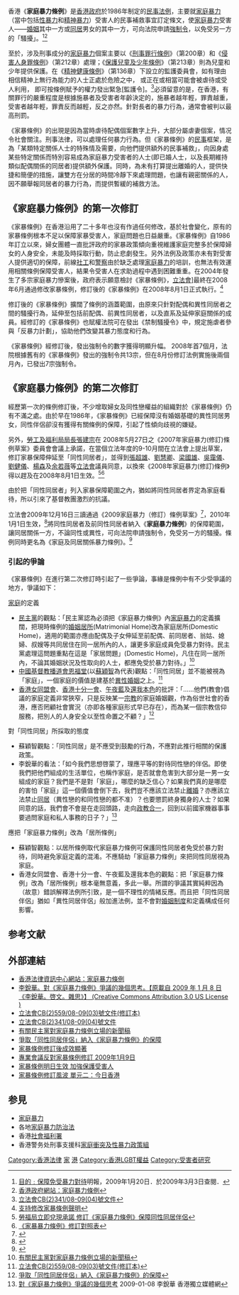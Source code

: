 香港《'''家庭暴力條例'''》是[[香港政府|香港政府]]於1986年制定的[[民事法例|民事法例]]，主要就[[家庭暴力|家庭暴力]]（當中包括[[性暴力|性暴力]]和[[精神暴力|精神暴力]]）受害人的民事補救事宜訂定條文，使[[家庭暴力|家庭暴力]]受害人——[[婚姻|婚姻]]其中一方或[[同居|同居]]男女的其中一方，可向法院申請[[強制令|強制令]]，以免受另一方的「騷擾」。<ref>[http://hk.news.yahoo.com/article/090121/4/ac36.html 目的﹕保障免受暴力對待]明報，2009年1月20日．於2009年3月3日查閱．</ref><ref>[http://www.hklii.org/hk/legis/ch/ord/189/ 香港政府網站：家庭暴力條例]</ref>

至於，涉及刑事成分的[[家庭暴力|家庭暴力]]個案主要以《[http://www.legislation.gov.hk/blis_ind.nsf/CurAllChinDoc/5BE4D86FBC4C1AEA8825648C0004F068?OpenDocument 刑事罪行條例]》（第200章）和《[http://www.legislation.gov.hk/blis_ind.nsf/CurAllChinDoc/8EB5667C29AD23468825648C0004F22E?OpenDocument 侵害人身罪條例]》（第212章）處理；《[http://www.legislation.gov.hk/blis_ind.nsf/CurAllChinDoc/79DF41297A39A8928825648C0004F276?OpenDocument 保護兒童及少年條例]》（第213章）則為兒童和少年提供保護。在《[http://www.legislation.gov.hk/blis_ind.nsf/CurAllChinDoc/F8988F79B3C70ECF482565210014F586?OpenDocument 精神健康條例]》（第136章）下設立的監護委員會，如有理由相信精神上無行為能力的人士正處於危險之中， 或正在或相當可能會被虐待或受人利用， 即可按條例賦予的權力發出緊急[監護令]。<ref>[http://www.legco.gov.hk/yr08-09/chinese/panels/ws/papers/ws1208cb2-341-4-c.pdf 立法會CB(2)341/08-09(04)號文件]</ref>必須留意的是，在香港，有關罪行的嚴重程度是根據施暴者及受害者年齡決定的，施暴者越年輕，罪責越重，受害者越年輕，罪責反而越輕，反之亦然。針對長者的暴力行為，通常會被判以最高刑罰。

《家暴條例》的出現是因為當時虐待配偶個案數字上升，大部分屬虐妻個案，情况令社會關注。刑事法律，可以處理任何暴力行為。但《家暴條例》的[[民事|民事]]框架，是為「某類特定關係人士的特殊情及需要，向他們提供額外的民事補救」，向因身處某些特定關係而特別容易成為家庭暴力受害者的人士(即已婚人士，以及長期維持類似配偶關係的同居者)提供額外保護。同時，為未有打算提出離婚的人，提供快捷和簡便的措施，讓雙方在分居的時間冷靜下來處理問題，也讓有親密關係的人，因不願舉報同居者的暴力行為，而提供暫緩的補救方法。

==《家庭暴力條例》的第一次修訂==
《家暴條例》在香港沿用了二十多年也沒有作過任何修改，基於社會變化，原有的家暴條例根本不足以保障家暴受害人，家庭問題也日益嚴重。《家暴條例》自1986年訂立以來，婦女團體一直批評政府的家暴政策傾向重視維護家庭完整多於保障婦女的人身安全，未能及時採取行動，防止悲劇發生。另外法例及政策亦未有對受害人提供適切的保障，前線[[社工|社工]]和[[警察|警察]]由於缺乏處理[[家庭暴力|家庭暴力]]的培訓，也無法有效運用相關條例保障受害人，結果令受害人在求助過程中遇到困難重重。在2004年發生了多宗家庭暴力慘案後，政府表示願意檢討《家暴條例》，[[香港立法會|立法會]]]最終在2008年6月通過修改家暴條例，修訂後的《家暴條例》在2008年8月1日正式執行。<ref>[http://aaf.org.hk/index.php?option=com_content&view=article&id=154 支持修改家暴條例聲明]</ref>

修訂後的《家暴條例》擴闊了條例的涵蓋範圍，由原來只針對配偶和異性同居者之間的騷擾行為，延伸至包括前配偶、前異性同居者，以及直系及延伸家庭關係的成員。經修訂的《家暴條例》也賦權法院可在發出《禁制騷擾令》中，規定施虐者參與「反暴力計劃」，協助他們改變其暴力態度和行為。

《家暴條例》經修訂後，發出強制令的數字獲得明顯升幅。 2008年首7個月，法院根據舊有的《家暴條例》發出的強制令共13宗，但在8月份修訂法例實施後兩個月內，已發出7宗強制令。

==《家庭暴力條例》的第二次修訂==
經歷第一次的條例修訂後，不少增取婦女及同性戀權益的組織對於《家暴條例》仍有不滿之處。由於早在1986年，《家暴條例》已經保障沒有婚姻基礎的異性同居男女，同性伴侶卻沒有獲得有關條例的保障，引起了性傾向歧視的嫌疑。

另外，[[勞工及福利局局長|勞工及福利局局長]][[張建宗|張建宗]]在 2008年5月27日之《2007年家庭暴力(修訂)條例草案》委員會會議上承諾，在當個立法年度的9-10月間在立法會上提出草案，修訂家暴保障伸延至「同性同居者」，並得到[[張超雄|張超雄]]、[[劉慧卿|劉慧卿]]、[[梁國雄|梁國雄]]、[[吳靄儀|吳靄儀]]、[[劉健儀|劉健儀]]、[[楊森_(香港)|楊森]]及[[余若薇|余若薇]]等[[香港立法會|立法會]]議員同意，以換來《2008年家庭暴力(修訂)條例》得以趕及在2008年8月1日生效。<ref>[http://www.petitiononline.com/dvo2009/petition.html 勞福局立即兌現承諾 修訂《家庭暴力條例》保障同性同居伴侶]</ref><ref>[http://www.amnesty.org.hk/svaw/dvo_leaflet.pdf 《家暴暴力條例》修訂對照表]</ref>

由於把「同性同居者」列入家暴保障範圍之內，猶如將同性同居者界定為家庭看待，所以引來了基督教團激烈的抗議。

立法會2009年12月16日三讀通過《2009家庭暴力（修訂）條例草案》<ref>{{Cite web|url=http://www.legco.gov.hk/yr09-10/chinese/counmtg/hansard/cm1216-translate-c.pdf|title=立法會會議過程正式紀錄 2009年12月16日星期三|publisher=立法局|format=pdf|year=2009|language=zh-hant|accessdate=2009-12-16}}</ref>，2010年1月1日生效，<ref>{{Cite web|url=http://www.lwb.gov.hk/chi/press/31122009.htm|title=《2009年家庭暴力（修訂）條例》明日生效|publisher=《[[勞工及福利局|勞工及福利局]]》|language=zh-hant|accessdate=2009-12-31}} </ref>將同性同居者及前同性同居者納入《'''家庭暴力條例'''》的保障範圍，讓同居關係一方，不論同性或異性，可向法院申請強制令，免受另一方的騷擾。條例同時更名為《家庭及同居關係暴力條例》。<ref>{{Cite web|url=http://www.legislation.gov.hk/blis_pdf.nsf/6799165D2FEE3FA94825755E0033E532/56BBD8B9BC2CFFA9482575EE004AF0F7/$FILE/CAP_189_c_b5.pdf|title=家庭及同居關係暴力條例|publisher=香港法例|format=pdf|year=2010|language=zh-hant|accessdate=2010-01-01}}</ref>

=== 引起的爭論 ===
《家暴條例》在進行第二次修訂時引起了一些爭論，事緣是條例中有不少受爭議的地方，爭議如下：

; [[家庭|家庭]]的定義
* [[民主黨_(香港)|民主黨]]的觀點：「民主黨認為必須把《家庭暴力條例》內[[家庭暴力|家庭暴力]]的定義擴闊，把現時條例的[[婚姻|婚姻]][[居所|居所]](Matrimonial Home)改為家庭居所(Domestic Home)，適用的範圍亦應由配偶及子女伸延至前配偶、前同居者、翁姑、媳婦、叔嫂等共同居住在同一居所內的人，讓更多家庭成員免受暴力對待。民主黨處理這問題重點在這是「家居問題」(Domestic Home)，凡住在同一居所內，不論其婚姻狀況及性取向的人士，都應免受於暴力對待。」<ref>[http://www.truth-light.org.hk/form/society/recentnews-20090105.doc 有關民主黨對家庭暴力條例立場的新聞稿]</ref>
* [[中國基督教播道會恩福堂|中國基督教播道會恩福堂]](以[[蘇穎智|蘇穎智]]為代表)觀點：「同性同居」並不能被視為「家庭」，一個家庭的價值是建基於[[異性婚姻|異性婚姻]]之上。<ref>[http://www.legco.gov.hk/yr08-09/chinese/panels/ws/papers/ws0110cb2-559-3-c.pdf/ 立法會CB(2)559/08-09(03)號文件(修訂本)]</ref>
* [[香港女同盟會|香港女同盟會]]、[[香港十分一會|香港十分一會]]、[[午夜藍|午夜藍]]及[[還我本色|還我本色]]的批評：「……他們(教會)倡議的家庭定義非常狹窄，只是反映某一[[宗教|宗教]]的家庭婚姻觀，作為俗世社會的香港，應否罔顧社會實況（亦即各種家庭形式早已存在），而為某一個宗教信仰服務，把別人的人身安全以至性命置之不顧？」<ref>[http://sites.google.com/site/dov4hk 爭取「同性同居伴侶」納入《家庭暴力條例》的保障]</ref>

; 對「同性同居」所採取的態度
* 蘇穎智觀點：「同性同居」是不應受到鼓勵的行為，不應對此推行相關的保護政策。
* 李銳華的看法：「如今我們思想啓蒙了，理應平等的對待同性戀的伴侶。即使我們把他們組成的生活單位，也稱作家庭，是否就會危害到大部分是一男一女組成的家庭？我們是不是對「家庭」，哪麼的缺乏信心？如果我們真的是哪麼的害怕「家庭」這一個價值會倒下去，我們豈不應該立法禁止[[離婚|離婚]]？亦應該立法禁止[[同居|同居]]（異性戀的和同性戀的都不准）？也要懲罰終身獨身的人士？如果同意的話，我們會不會是在走回頭路，走向[[政教合一|政教合一]]，回到以前國家機器事事要過問家庭和私人事務的日子？」<ref>[http://inmediahk.net/node/1001953 對《家庭暴力條例》爭議的幾個思考] 2009-01-08 李銳華 香港獨立媒體網</ref>

; 應把「家庭暴力條例」改為「居所條例」
* 蘇穎智觀點：以居所條例取代家庭暴力條例可保護同性同居者免受於暴力對待，同時避免家庭定義的混淆。不應騎劫「家庭暴力條例」來把同性同居視為家庭。
* 香港女同盟會、香港十分一會、午夜藍及還我本色的觀點：把「家庭暴力條例」改為「居所條例」根本毫無意義，多此一舉。所謂的爭議其實純粹因為（故意）錯誤解釋法例所引致，是一個不理性的情緒反應。而且把「同性同居伴侶」猶如「異性同居伴侶」般加進法例，並不會對[[婚姻制度|婚姻制度]]和定義構成任何影響。

== 参考文献 ==
{{Reflist|2}}

==外部連結==
*[http://www.hklii.org/hk/legis/ch/ord/189/ 香港法律資訊中心網站：家庭暴力條例]
*[http://inmediahk.net/node/1001953 李銳華。對《家庭暴力條例》爭議的幾個思考。【原載自 2009 年 1 月 8 日《李銳華。啓文。雜思》】 (Creative Commons Attribution 3.0 US License )]
*[http://www.legco.gov.hk/yr08-09/chinese/panels/ws/papers/ws0110cb2-559-3-c.pdf/ 立法會CB(2)559/08-09(03)號文件(修訂本)]
*[http://www.legco.gov.hk/yr08-09/chinese/panels/ws/papers/ws1208cb2-341-4-c.pdf 立法會CB(2)341/08-09(04)號文件]
*[http://www.truth-light.org.hk/form/society/recentnews-20090105.doc 有關民主黨對家庭暴力條例立場的新聞稿]
*[http://sites.google.com/site/dov4hk/ 爭取「同性同居伴侶」納入《家庭暴力條例》的保障]
*[http://www.news.gov.hk/tc/category/healthandcommunity/081125/html/081125tc05001.htm 家暴條例修訂後成效顯著]
*[http://www.satsanga.org/news_detail.php?ns_id=121 專業會議反對家暴條例修訂 2009年1月9日]
*[http://www.rthk.org.hk/rthk/news/expressnews/20080731/news_20080731_55_510158.htm 家暴條例明日生效 加強保護受害人]
*[http://life.mingpao.com/cfm/hotspecials3.cfm?File=20090122/hsaa02b/20090122.txt 家暴條例修訂風波 單元二：今日香港]

== 参見 ==
{{Portal box|香港|法律|社会}}
* [[家庭暴力|家庭暴力]]
* 各地[[家庭暴力防治法|家庭暴力防治法]]
* 香港[[社會福利署|社會福利署]]
* 香港警务处刑事支援科[[家庭衝突及性暴力政策組|家庭衝突及性暴力政策組]]

[[Category:香港法律|Category:香港法律]]
[[Category:香港社會|家]]
[[Category:反家庭暴力法律|港]]
[[Category:香港LGBT權益|Category:香港LGBT權益]]
[[Category:受害者研究|Category:受害者研究]]